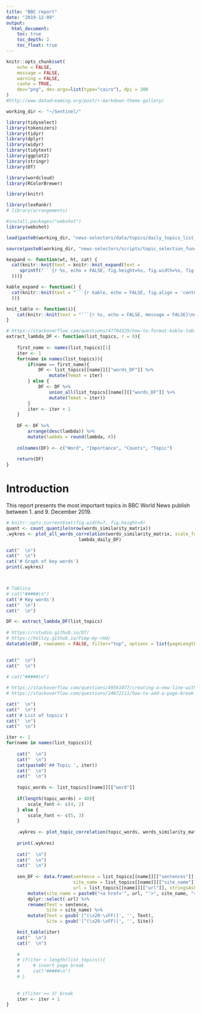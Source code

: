 ```yaml
---
title: "BBC report"
date: "2019-12-09"
output:
  html_document:
    toc: true
    toc_depth: 2
    toc_float: true
---
```


```r
knitr::opts_chunk$set(
	echo = FALSE,
	message = FALSE,
	warning = FALSE,
	cashe = TRUE,
	dev="png", dev.args=list(type="cairo"), dpi = 300
)
#http://www.datadreaming.org/post/r-markdown-theme-gallery/ 
```

```r
working_dir <- "~/Sentinel/"

library(tidyselect)
library(tokenizers)
library(tidyr)
library(dplyr)
library(widyr)
library(tidytext)
library(ggplot2)
library(stringr)
library(DT)

library(wordcloud)
library(RColorBrewer)

library(knitr)

library(lexRankr)
# library(arrangements)

#install.packages("webshot")
library(webshot)

load(paste0(working_dir, "news-selectors/data/topics/daily_topics_list_en.RData"))

source(paste0(working_dir, "news-selectors/scripts/topic_selection_functions.R"), encoding = "UTF8")

kexpand <- function(wt, ht, cat) {
  cat(knitr::knit(text = knitr::knit_expand(text = 
     sprintf("```{r %s, echo = FALSE, fig.height=%s, fig.width=%s, fig.align = 'center'}\nprint(.wykres)\n```", cat, ht, wt)
  )))}

kable_expand <- function() {
  cat(knitr::knit(text = "```{r kable, echo = FALSE, fig.align = 'center'}\nkable(DF, digits = 0, position = 'c')\n```", quiet = T
  ))}

knit_table <- function(i){
    cat(knitr::knit(text = "```{r %s, echo = FALSE, message = FALSE}\ndatatable(sen_DF, rownames = FALSE, options = list(pageLength = 10, scrollX=T), escape = F)\n```", i, quiet = T))
}

# https://stackoverflow.com/questions/47704329/how-to-format-kable-table-when-knit-from-rmd-to-word-with-bookdown
extract_lambda_DF <- function(list_topics, r = 0){
    
    first_name <- names(list_topics)[1]
    iter <- 1
    for(name in names(list_topics)){
        if(name == first_name){
            DF <- list_topics[[name]][["words_DF"]] %>%
                mutate(Temat = iter)
        } else {
            DF <- DF %>%
                union_all(list_topics[[name]][["words_DF"]] %>%
                mutate(Temat = iter))
        }
        iter <- iter + 1
    }
    
    DF <- DF %>%
        arrange(desc(lambda)) %>%
        mutate(lambda = round(lambda, r))
    
    colnames(DF) <- c("Word", "Importance", "Counts", "Topic")
    
    return(DF)
}

```

# Introduction
This report presents the most important topics in BBC World News publish between 1. and 9. December 2019.


```r
# knitr::opts_current$set(fig.width=7, fig.height=9) 
quant <- count_quantile(nrow(words_similarity_matrix))
.wykres <- plot_all_words_correlation(words_similarity_matrix, scale_font = c(14, 10), class_num = 6, min_association = 0.6,
                           lambda_daily_DF)

cat("  \n") 
cat("  \n") 
cat('# Graph of key words')
print(.wykres)




```

```r
# Tablica
# cat("#####\n")
cat('# Key words')
cat("  \n") 
cat("  \n") 

DF <- extract_lambda_DF(list_topics)
    
# https://rstudio.github.io/DT/
# https://holtzy.github.io/Pimp-my-rmd/
datatable(DF, rownames = FALSE, filter="top", options = list(pageLength = 10, scrollX=T))
    

cat("  \n") 
cat("  \n") 
    
# cat("#####\n")

```

```r
# https://stackoverflow.com/questions/49561077/creating-a-new-line-within-an-rmarkdown-chunk
# https://stackoverflow.com/questions/24672111/how-to-add-a-page-break-in-word-document-generated-by-rstudio-markdown

cat("  \n") 
cat("  \n") 
cat('# List of topics')
cat("  \n")
cat("  \n")  

iter <- 1
for(name in names(list_topics)){
    
    cat("  \n") 
    cat("  \n") 
    cat(paste0('## Topic ', iter))
    cat("  \n") 
    cat("  \n") 
    
    topic_words <- list_topics[[name]][["word"]]
    
    if(length(topic_words) > 40){
        scale_font <- c(4, 2)
    } else {
        scale_font <- c(5, 3)
    }
    
    .wykres <- plot_topic_correlation(topic_words, words_similarity_matrix, scale_font = scale_font, class_num = 6, min_association = 0.5, lambda_daily_DF)
    
    print(.wykres)
    
    cat("  \n") 
    cat("  \n") 
    cat("  \n")
    
    sen_DF <- data.frame(sentence = list_topics[[name]][["sentences"]],
                         site_name = list_topics[[name]][["site_name"]],
                         url = list_topics[[name]][["url"]], stringsAsFactors = F) %>%
        mutate(site_name = paste0("<a href='", url, "'>", site_name, "</a>")) %>%
        dplyr::select(-url) %>%
        rename(Text = sentence,
               Site = site_name) %>%
        mutate(Text = gsub('[^(\x20-\xFF)]', '', Text),
               Site = gsub('[^(\x20-\xFF)]', '', Site))

    knit_table(iter)
    cat("  \n")
    cat("  \n")
    
    # 
    # if(iter < length(list_topics)){
    #     # insert page break
    #     cat("#####\n")
    # }
    
    
    # if(iter == 3) break
    iter <- iter + 1
}
```


